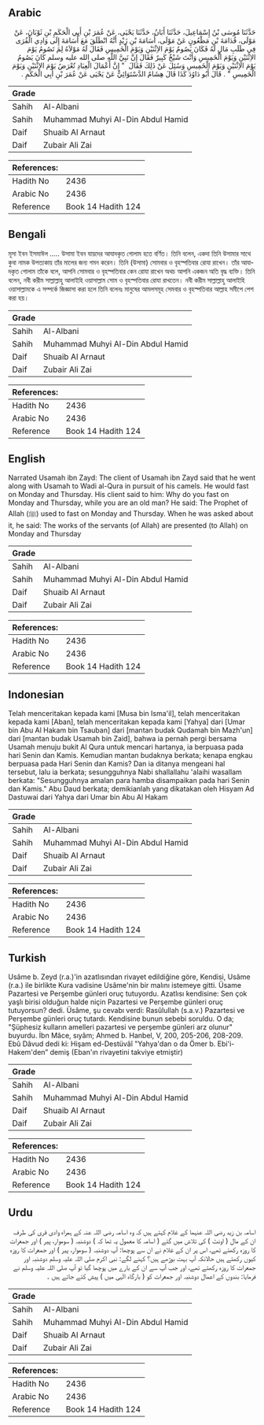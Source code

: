 ## Arabic


<div dir="rtl" lang="ar" style={{fontSize:'larger',backgroundColor:'#f8f9fa',padding:20}}>
حَدَّثَنَا مُوسَى بْنُ إِسْمَاعِيلَ، حَدَّثَنَا أَبَانُ، حَدَّثَنَا يَحْيَى، عَنْ عُمَرَ بْنِ أَبِي الْحَكَمِ بْنِ ثَوْبَانَ، عَنْ مَوْلَى، قُدَامَةَ بْنِ مَظْعُونٍ عَنْ مَوْلَى، أُسَامَةَ بْنِ زَيْدٍ أَنَّهُ انْطَلَقَ مَعَ أُسَامَةَ إِلَى وَادِي الْقُرَى فِي طَلَبِ مَالٍ لَهُ فَكَانَ يَصُومُ يَوْمَ الاِثْنَيْنِ وَيَوْمَ الْخَمِيسِ فَقَالَ لَهُ مَوْلاَهُ لِمَ تَصُومُ يَوْمَ الاِثْنَيْنِ وَيَوْمَ الْخَمِيسِ وَأَنْتَ شَيْخٌ كَبِيرٌ فَقَالَ إِنَّ نَبِيَّ اللَّهِ صلى الله عليه وسلم كَانَ يَصُومُ يَوْمَ الاِثْنَيْنِ وَيَوْمَ الْخَمِيسِ وَسُئِلَ عَنْ ذَلِكَ فَقَالَ ‏ "‏ إِنَّ أَعْمَالَ الْعِبَادِ تُعْرَضُ يَوْمَ الاِثْنَيْنِ وَيَوْمَ الْخَمِيسِ ‏"‏ ‏.‏ قَالَ أَبُو دَاوُدَ كَذَا قَالَ هِشَامٌ الدَّسْتَوَائِيُّ عَنْ يَحْيَى عَنْ عُمَرَ بْنِ أَبِي الْحَكَمِ ‏.‏
</div>
<div style={{backgroundColor:'#f8f9fa',padding:20, marginBottom: 10}}><table> <thead> <tr> <th>Grade</th> <th></th> </tr> </thead> <tbody> <tr><td>Sahih</td><td>Al-Albani</td></tr><tr><td>Sahih</td><td>Muhammad Muhyi Al-Din Abdul Hamid</td></tr><tr><td>Daif</td><td>Shuaib Al Arnaut</td></tr><tr><td>Daif</td><td>Zubair Ali Zai</td></tr></tbody></table><table> <thead> <tr> <th>References:</th> <th></th> </tr> </thead> <tbody><tr><td>Hadith No</td><td>2436</td></tr><tr><td>Arabic No</td><td>2436</td></tr><tr><td>Reference</td><td>Book 14 Hadith 124</td></tr></tbody></table></div>

## Bengali


<div dir="ltr" lang="bn" style={{fontSize:'larger',backgroundColor:'#f8f9fa',padding:20}}>
মূসা ইবন ইসমাঈল ..... উসামা ইবন যায়দের আযাদকৃত গোলাম হতে বর্ণিত। তিনি বলেন, একদা তিনি উসামার সাথে কুবা নামক উপত্যকায় তাঁর মালের জন্য গমন করেন। তিনি (উসামা) সোমবার ও বৃহস্পতিবার রোযা রাখেন। তাঁর আযাদকৃত গোলাম তাঁকে বলে, আপনি সোমবার ও বৃহস্পতিবার কেন রোযা রাখেন অথচ আপনি একজন অতি বৃদ্ধ ব্যক্তি। তিনি বলেন, নবী করীম সাল্লাল্লাহু আলাইহি ওয়াসাল্লাম সোম ও বৃহস্পতিবার রোযা রাখতেন। নবী করীম সাল্লাল্লাহু আলাইহি ওয়াসাল্লামকে এ সম্পর্কে জিজ্ঞাসা করা হলে তিনি বলেনঃ মানুষের আমলসমূহ সেমবার ও বৃহস্পতিবার আল্লাহ সমীপে পেশ করা হয়।
</div>
<div style={{backgroundColor:'#f8f9fa',padding:20, marginBottom: 10}}><table> <thead> <tr> <th>Grade</th> <th></th> </tr> </thead> <tbody> <tr><td>Sahih</td><td>Al-Albani</td></tr><tr><td>Sahih</td><td>Muhammad Muhyi Al-Din Abdul Hamid</td></tr><tr><td>Daif</td><td>Shuaib Al Arnaut</td></tr><tr><td>Daif</td><td>Zubair Ali Zai</td></tr></tbody></table><table> <thead> <tr> <th>References:</th> <th></th> </tr> </thead> <tbody><tr><td>Hadith No</td><td>2436</td></tr><tr><td>Arabic No</td><td>2436</td></tr><tr><td>Reference</td><td>Book 14 Hadith 124</td></tr></tbody></table></div>

## English


<div dir="ltr" lang="en" style={{fontSize:'larger',backgroundColor:'#f8f9fa',padding:20}}>
Narrated Usamah ibn Zayd: The client of Usamah ibn Zayd said that he went along with Usamah to Wadi al-Qura in pursuit of his camels. He would fast on Monday and Thursday. His client said to him: Why do you fast on Monday and Thursday, while you are an old man? He said: The Prophet of Allah (ﷺ) used to fast on Monday and Thursday. When he was asked about it, he said: The works of the servants (of Allah) are presented (to Allah) on Monday and Thursday
</div>
<div style={{backgroundColor:'#f8f9fa',padding:20, marginBottom: 10}}><table> <thead> <tr> <th>Grade</th> <th></th> </tr> </thead> <tbody> <tr><td>Sahih</td><td>Al-Albani</td></tr><tr><td>Sahih</td><td>Muhammad Muhyi Al-Din Abdul Hamid</td></tr><tr><td>Daif</td><td>Shuaib Al Arnaut</td></tr><tr><td>Daif</td><td>Zubair Ali Zai</td></tr></tbody></table><table> <thead> <tr> <th>References:</th> <th></th> </tr> </thead> <tbody><tr><td>Hadith No</td><td>2436</td></tr><tr><td>Arabic No</td><td>2436</td></tr><tr><td>Reference</td><td>Book 14 Hadith 124</td></tr></tbody></table></div>

## Indonesian


<div dir="ltr" lang="id" style={{fontSize:'larger',backgroundColor:'#f8f9fa',padding:20}}>
Telah menceritakan kepada kami [Musa bin Isma'il], telah menceritakan kepada kami [Aban], telah menceritakan kepada kami [Yahya] dari [Umar bin Abu Al Hakam bin Tsauban] dari [mantan budak Qudamah bin Mazh'un] dari [mantan budak Usamah bin Zaid], bahwa ia pernah pergi bersama Usamah menuju bukit Al Qura untuk mencari hartanya, ia berpuasa pada hari Senin dan Kamis. Kemudian mantan budaknya berkata; kenapa engkau berpuasa pada Hari Senin dan Kamis? Dan ia ditanya mengeani hal tersebut, lalu ia berkata; sesungguhnya Nabi shallallahu 'alaihi wasallam berkata: "Sesungguhnya amalan para hamba disampaikan pada hari Senin dan Kamis." Abu Daud berkata; demikianlah yang dikatakan oleh Hisyam Ad Dastuwai dari Yahya dari Umar bin Abu Al Hakam
</div>
<div style={{backgroundColor:'#f8f9fa',padding:20, marginBottom: 10}}><table> <thead> <tr> <th>Grade</th> <th></th> </tr> </thead> <tbody> <tr><td>Sahih</td><td>Al-Albani</td></tr><tr><td>Sahih</td><td>Muhammad Muhyi Al-Din Abdul Hamid</td></tr><tr><td>Daif</td><td>Shuaib Al Arnaut</td></tr><tr><td>Daif</td><td>Zubair Ali Zai</td></tr></tbody></table><table> <thead> <tr> <th>References:</th> <th></th> </tr> </thead> <tbody><tr><td>Hadith No</td><td>2436</td></tr><tr><td>Arabic No</td><td>2436</td></tr><tr><td>Reference</td><td>Book 14 Hadith 124</td></tr></tbody></table></div>

## Turkish


<div dir="ltr" lang="tr" style={{fontSize:'larger',backgroundColor:'#f8f9fa',padding:20}}>
Usâme b. Zeyd (r.a.)'in azatlısından rivayet edildiğine göre, Kendisi, Usâme (r.a.) ile birlikte Kura vadisine Usâme'nin bir malını istemeye gitti. Üsame Pazartesi ve Perşembe günleri oruç tutuyordu. Azatlısı kendisine: Sen çok yaşlı birisi olduğun halde niçin Pazartesi ve Perşembe günleri oruç tutuyorsun? dedi. Üsâme, şu cevabı verdi: Rasûlullah (s.a.v.) Pazartesi ve Perşembe günleri oruç tutardı. Kendisine bunun sebebi soruldu. O da; "Şüphesiz kulların amelleri pazartesi ve perşembe günleri arz olunur" buyurdu. İbn Mâce, sıyâm; Ahmed b. Hanbel, V, 200, 205-206, 208-209. Ebû Dâvud dedi ki: Hişam ed-Destüvâî "Yahya'dan o da Ömer b. Ebi'i-Hakem'den” demiş (Eban'ın rivayetini takviye et­miştir)
</div>
<div style={{backgroundColor:'#f8f9fa',padding:20, marginBottom: 10}}><table> <thead> <tr> <th>Grade</th> <th></th> </tr> </thead> <tbody> <tr><td>Sahih</td><td>Al-Albani</td></tr><tr><td>Sahih</td><td>Muhammad Muhyi Al-Din Abdul Hamid</td></tr><tr><td>Daif</td><td>Shuaib Al Arnaut</td></tr><tr><td>Daif</td><td>Zubair Ali Zai</td></tr></tbody></table><table> <thead> <tr> <th>References:</th> <th></th> </tr> </thead> <tbody><tr><td>Hadith No</td><td>2436</td></tr><tr><td>Arabic No</td><td>2436</td></tr><tr><td>Reference</td><td>Book 14 Hadith 124</td></tr></tbody></table></div>

## Urdu


<div dir="rtl" lang="ur" style={{fontSize:'larger',backgroundColor:'#f8f9fa',padding:20}}>
اسامہ بن زید رضی اللہ عنہما کے غلام کہتے ہیں کہ وہ اسامہ رضی اللہ عنہ کے ہمراہ وادی قری کی طرف ان کے مال ( اونٹ ) کی تلاش میں گئے ( اسامہ کا معمول یہ تھا کہ ) دوشنبہ ( سوموار، پیر ) اور جمعرات کا روزہ رکھتے تھے، اس پر ان کے غلام نے ان سے پوچھا: آپ دوشنبہ ( سوموار، پیر ) اور جمعرات کا روزہ کیوں رکھتے ہیں حالانکہ آپ بہت بوڑھے ہیں؟ کہنے لگے: نبی اکرم صلی اللہ علیہ وسلم دوشنبہ اور جمعرات کا روزہ رکھتے تھے، اور جب آپ سے ان کے بارے میں پوچھا گیا تو آپ صلی اللہ علیہ وسلم نے فرمایا: بندوں کے اعمال دوشنبہ اور جمعرات کو ( بارگاہ الٰہی میں ) پیش کئے جاتے ہیں ۔
</div>
<div style={{backgroundColor:'#f8f9fa',padding:20, marginBottom: 10}}><table> <thead> <tr> <th>Grade</th> <th></th> </tr> </thead> <tbody> <tr><td>Sahih</td><td>Al-Albani</td></tr><tr><td>Sahih</td><td>Muhammad Muhyi Al-Din Abdul Hamid</td></tr><tr><td>Daif</td><td>Shuaib Al Arnaut</td></tr><tr><td>Daif</td><td>Zubair Ali Zai</td></tr></tbody></table><table> <thead> <tr> <th>References:</th> <th></th> </tr> </thead> <tbody><tr><td>Hadith No</td><td>2436</td></tr><tr><td>Arabic No</td><td>2436</td></tr><tr><td>Reference</td><td>Book 14 Hadith 124</td></tr></tbody></table></div>
